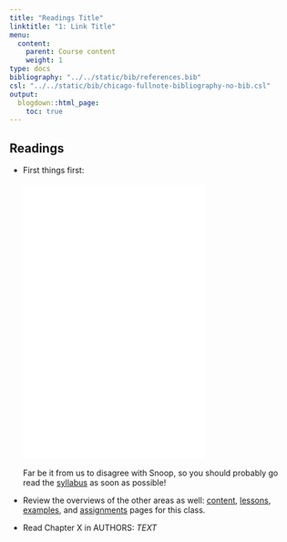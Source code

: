 ```yaml
---
title: "Readings Title"
linktitle: "1: Link Title"
menu:
  content:
    parent: Course content
    weight: 1
type: docs
bibliography: "../../static/bib/references.bib"
csl: "../../static/bib/chicago-fullnote-bibliography-no-bib.csl"
output:
  blogdown::html_page:
    toc: true
---
```


## Readings

- First things first:
<br>
<br>
<iframe src="/videos/snoop_syllabus.mp4" width="320" height="480" frameBorder="0">Read the syllabus.</iframe>
<br>
<br>Far be it from us to disagree with Snoop, so you should probably go read the [syllabus](/syllabus/) as soon as possible!

- Review the overviews of the other areas as well:  [content](/content/), [lessons](/lesson/), [examples](/example/), and [assignments](/assigment/) pages for this class.
- Read <i class="fas fa-book"></i> Chapter X in AUTHORS: *TEXT* 



